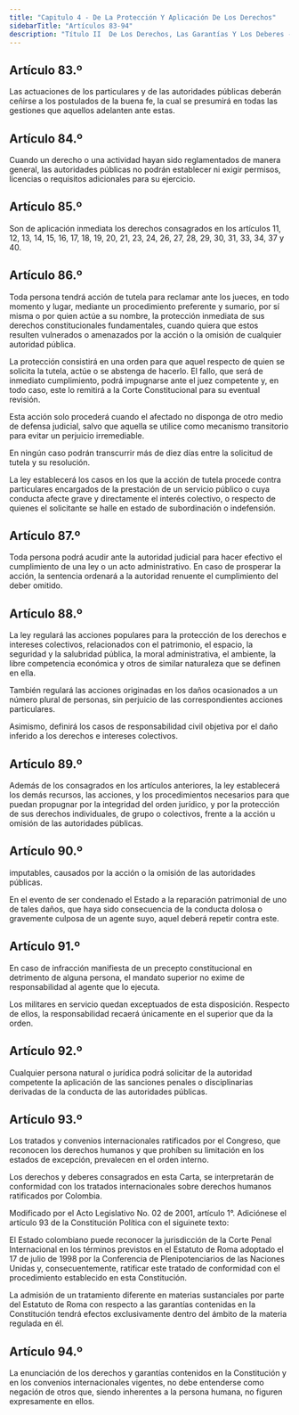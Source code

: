 ```yaml
---
title: "Capitulo 4 - De La Protección Y Aplicación De Los Derechos"
sidebarTitle: "Artículos 83-94"
description: "Título II  De Los Derechos, Las Garantías Y Los Deberes - Capítulo 4 - De La Protección Y Aplicación De Los Derechos"
---
```


## Artículo 83.º

Las actuaciones de los particulares y de las autoridades públicas deberán ceñirse a los postulados de la buena fe, la cual se presumirá en todas las gestiones que aquellos adelanten ante estas.

## Artículo 84.º

Cuando un derecho o una actividad hayan sido reglamentados de manera general,
las autoridades públicas no podrán establecer ni exigir permisos, licencias o requisitos adicionales para su ejercicio.

## Artículo 85.º

Son de aplicación inmediata los derechos consagrados en los artículos 11, 12, 13, 14, 15, 16, 17, 18, 19, 20, 21, 23, 24, 26, 27, 28, 29, 30, 31, 33, 34, 37 y 40.

## Artículo 86.º

Toda persona tendrá acción de tutela para reclamar ante los jueces, en todo momento y lugar, mediante un procedimiento preferente y sumario, por sí misma o por quien actúe a su nombre, la protección inmediata de sus derechos constitucionales fundamentales, cuando quiera que estos resulten vulnerados o amenazados por la acción o la omisión de cualquier autoridad pública.

La protección consistirá en una orden para que aquel respecto de quien se solicita la tutela, actúe o se abstenga de hacerlo. El fallo, que será de inmediato cumplimiento, podrá impugnarse ante el juez competente y, en todo caso, este lo remitirá a la Corte Constitucional para su eventual revisión.

Esta acción solo procederá cuando el afectado no disponga de otro medio de defensa judicial, salvo que aquella se utilice como mecanismo transitorio para evitar un perjuicio irremediable.

En ningún caso podrán transcurrir más de diez días entre la solicitud de tutela y su resolución.

La ley establecerá los casos en los que la acción de tutela procede contra particulares encargados de la prestación de un servicio público o cuya conducta afecte grave y directamente el interés colectivo, o respecto de quienes el solicitante se halle en estado de subordinación o indefensión.

## Artículo 87.º

Toda persona podrá acudir ante la autoridad judicial para hacer efectivo el cumplimiento de una ley o un acto administrativo. En caso de prosperar la acción, la sentencia ordenará a la autoridad renuente el cumplimiento del deber omitido.

## Artículo 88.º

La ley regulará las acciones populares para la protección de los derechos e intereses colectivos, relacionados con el patrimonio, el espacio, la seguridad y la salubridad pública, la moral administrativa, el ambiente, la libre competencia económica y otros de similar naturaleza que se definen en ella.

También regulará las acciones originadas en los daños ocasionados a un número plural de personas, sin perjuicio de las correspondientes acciones particulares.

Asimismo, definirá los casos de responsabilidad civil objetiva por el daño inferido a los derechos e intereses colectivos.

## Artículo 89.º

Además de los consagrados en los artículos anteriores, la ley establecerá los demás recursos, las acciones, y los procedimientos necesarios para que puedan propugnar por la integridad del orden jurídico, y por la protección de sus derechos individuales, de grupo o colectivos, frente a la acción u omisión de las autoridades públicas.

## Artículo 90.º

imputables, causados por la acción o la omisión de las autoridades públicas.

En el evento de ser condenado el Estado a la reparación patrimonial de uno de tales daños, que haya sido consecuencia de la conducta dolosa o gravemente culposa de un agente suyo, aquel deberá repetir contra este.

## Artículo 91.º

En caso de infracción manifiesta de un precepto constitucional en detrimento de alguna persona, el mandato superior no exime de responsabilidad al agente que lo ejecuta. 

Los militares en servicio quedan exceptuados de esta disposición. Respecto de ellos, la responsabilidad recaerá únicamente en el superior que da la orden.

## Artículo 92.º

Cualquier persona natural o jurídica podrá solicitar de la autoridad competente la aplicación de las sanciones penales o disciplinarias derivadas de la conducta de las autoridades públicas.

## Artículo 93.º

Los tratados y convenios internacionales ratificados por el Congreso, que reconocen los derechos humanos y que prohíben su limitación en los estados de excepción, prevalecen en el orden interno.

Los derechos y deberes consagrados en esta Carta, se interpretarán de conformidad con los tratados internacionales sobre derechos humanos ratificados por Colombia.

<Warning>
    Modificado por el Acto Legislativo No. 02 de 2001, artículo 1°. Adiciónese el artículo 93 de la Constitución Política con el siguinete texto: 
</Warning>

El Estado colombiano puede reconocer la jurisdicción de la Corte Penal Internacional en los términos previstos en el Estatuto de Roma adoptado el 17 de julio de 1998 por la Conferencia de Plenipotenciarios de las Naciones Unidas y, consecuentemente, ratificar este tratado de conformidad con el procedimiento establecido en esta Constitución.

La admisión de un tratamiento diferente en materias sustanciales por parte del Estatuto de Roma con respecto a las garantías contenidas en la Constitución tendrá efectos exclusivamente dentro del ámbito de la materia regulada en él.

## Artículo 94.º

La enunciación de los derechos y garantías contenidos en la Constitución y en los convenios internacionales vigentes, no debe entenderse como negación de otros que, siendo inherentes a la persona humana, no figuren expresamente en ellos.
